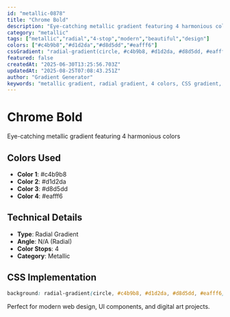 ```yaml
---
id: "metallic-0878"
title: "Chrome Bold"
description: "Eye-catching metallic gradient featuring 4 harmonious colors"
category: "metallic"
tags: ["metallic","radial","4-stop","modern","beautiful","design"]
colors: ["#c4b9b8","#d1d2da","#d8d5dd","#eafff6"]
cssGradient: "radial-gradient(circle, #c4b9b8, #d1d2da, #d8d5dd, #eafff6)"
featured: false
createdAt: "2025-06-30T13:25:56.703Z"
updatedAt: "2025-08-25T07:08:43.251Z"
author: "Gradient Generator"
keywords: "metallic gradient, radial gradient, 4 colors, CSS gradient, design, #c4b9b8, #d1d2da, #d8d5dd, #eafff6"
---
```


# Chrome Bold

Eye-catching metallic gradient featuring 4 harmonious colors

## Colors Used
- **Color 1**: #c4b9b8
- **Color 2**: #d1d2da
- **Color 3**: #d8d5dd
- **Color 4**: #eafff6

## Technical Details
- **Type**: Radial Gradient
- **Angle**: N/A (Radial)
- **Color Stops**: 4
- **Category**: Metallic

## CSS Implementation
```css
background: radial-gradient(circle, #c4b9b8, #d1d2da, #d8d5dd, #eafff6);
```

Perfect for modern web design, UI components, and digital art projects.
